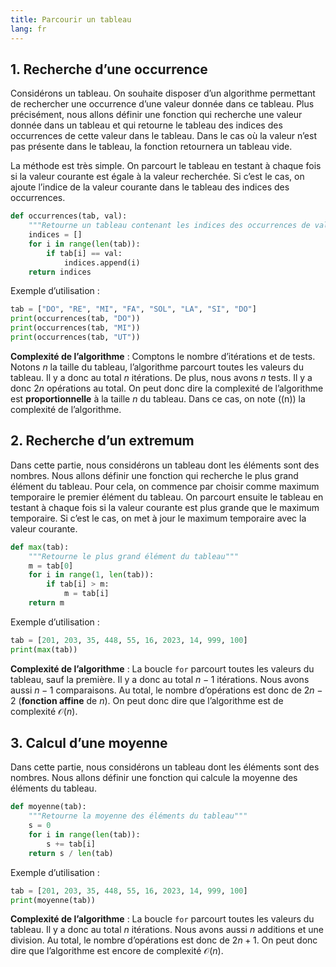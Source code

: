 ---
title: Parcourir un tableau
lang: fr
---

## 1. Recherche d'une occurrence

Considérons un tableau. On souhaite disposer d'un algorithme permettant de rechercher une occurrence d'une valeur donnée dans ce tableau. Plus précisément, nous allons définir une fonction qui recherche une valeur donnée dans un tableau et qui retourne le tableau des indices des occurrences de cette valeur dans le tableau. Dans le cas où la valeur n'est pas présente dans le tableau, la fonction retournera un tableau vide.

La méthode est très simple. On parcourt le tableau en testant à chaque fois si la valeur courante est égale à la valeur recherchée. Si c'est le cas, on ajoute l'indice de la valeur courante dans le tableau des indices des occurrences.

```{python}
def occurrences(tab, val):
    """Retourne un tableau contenant les indices des occurrences de val dans tab"""
    indices = []
    for i in range(len(tab)):
        if tab[i] == val:
            indices.append(i)
    return indices
```

Exemple d'utilisation :

```{python}
tab = ["DO", "RE", "MI", "FA", "SOL", "LA", "SI", "DO"]
print(occurrences(tab, "DO"))
print(occurrences(tab, "MI"))
print(occurrences(tab, "UT"))
```

**Complexité de l'algorithme** : Comptons le nombre d'itérations et de tests. Notons $n$ la taille du tableau, l'algorithme parcourt toutes les valeurs du tableau. Il y a donc au total $n$ itérations. De plus, nous avons $n$ tests. Il y a donc $2n$ opérations au total. On peut donc dire la complexité de l'algorithme est **proportionnelle** à la taille $n$ du tableau. Dans ce cas, on note \(\mathcal{O}(n)\) la complexité de l'algorithme.

## 2. Recherche d'un extremum

Dans cette partie, nous considérons un tableau dont les éléments sont des nombres. Nous allons définir une fonction qui recherche le plus grand élément du tableau. Pour cela, on commence par choisir comme maximum temporaire le premier élément du tableau. On parcourt ensuite le tableau en testant à chaque fois si la valeur courante est plus grande que le maximum temporaire. Si c'est le cas, on met à jour le maximum temporaire avec la valeur courante.

```{python}
def max(tab):
    """Retourne le plus grand élément du tableau"""
    m = tab[0]
    for i in range(1, len(tab)):
        if tab[i] > m:
            m = tab[i]
    return m
```

Exemple d'utilisation :

```{python}
tab = [201, 203, 35, 448, 55, 16, 2023, 14, 999, 100]
print(max(tab))
```

**Complexité de l'algorithme** : La boucle `for` parcourt toutes les valeurs du tableau, sauf la première. Il y a donc au total $n-1$ itérations. Nous avons aussi $n-1$ comparaisons. Au total, le nombre d'opérations est donc de $2n-2$ (**fonction affine** de $n$). On peut donc dire que l'algorithme est de complexité $\mathcal{O}(n)$.

## 3. Calcul d'une moyenne

Dans cette partie, nous considérons un tableau dont les éléments sont des nombres. Nous allons définir une fonction qui calcule la moyenne des éléments du tableau.

```{python}
def moyenne(tab):
    """Retourne la moyenne des éléments du tableau"""
    s = 0
    for i in range(len(tab)):
        s += tab[i]
    return s / len(tab)
```

Exemple d'utilisation :

```{python}
tab = [201, 203, 35, 448, 55, 16, 2023, 14, 999, 100]
print(moyenne(tab))
```

**Complexité de l'algorithme** : La boucle `for` parcourt toutes les valeurs du tableau. Il y a donc au total $n$ itérations. Nous avons aussi $n$ additions et une division. Au total, le nombre d'opérations est donc de $2n+1$. On peut donc dire que l'algorithme est encore de complexité $\mathcal{O}(n)$.
